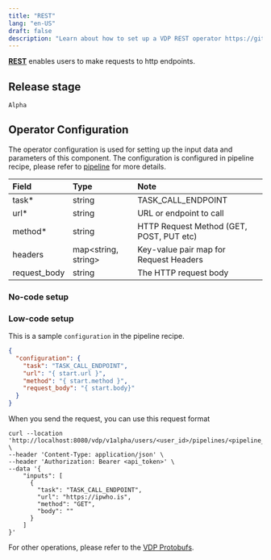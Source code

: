 ```yaml
---
title: "REST"
lang: "en-US"
draft: false
description: "Learn about how to set up a VDP REST operator https://github.com/instill-ai/vdp"
---
```


[**REST**](rest) enables users to make requests to http endpoints.

## Release stage

`Alpha`

## Operator Configuration

The operator configuration is used for setting up the input data and parameters of this component. The configuration is configured in pipeline recipe, please refer to [pipeline](/docs/vdp/core-concepts/pipeline) for more details.

| Field        | Type                  | Note                                     |
| :----------- | :-------------------- | :--------------------------------------- |
| task\*       | string                | TASK_CALL_ENDPOINT                       |
| url\*        | string                | URL or endpoint to call                  |
| method\*     | string                | HTTP Request Method (GET, POST, PUT etc) |
| headers      | map\<string, string\> | Key-value pair map for Request Headers   |
| request_body | string                | The HTTP request body                    |

### No-code setup

### Low-code setup

This is a sample `configuration` in the pipeline recipe.

```json
{
  "configuration": {
    "task": "TASK_CALL_ENDPOINT",
    "url": "{ start.url }",
    "method": "{ start.method }",
    "request_body": "{ start.body}"
  }
}
```

When you send the request, you can use this request format

```shell
curl --location 'http://localhost:8080/vdp/v1alpha/users/<user_id>/pipelines/<pipeline_id>/trigger' \
--header 'Content-Type: application/json' \
--header 'Authorization: Bearer <api_token>' \
--data '{
    "inputs": [
      {
        "task": "TASK_CALL_ENDPOINT",
        "url": "https://ipwho.is",
        "method": "GET",
        "body": ""
      }
    ]
}'
```

For other operations, please refer to the [VDP Protobufs](https://buf.build/instill-ai/protobufs).
